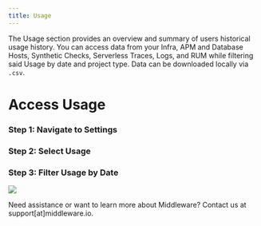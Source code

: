 ```yaml
---
title: Usage
---
```


The Usage section provides an overview and summary of users historical usage history. You can access data from your Infra, APM and Database Hosts, Synthetic Checks, Serverless Traces, Logs, and RUM while filtering said Usage by date and project type. Data can be downloaded locally via `.csv`.

# Access Usage

### Step 1: Navigate to Settings

### Step 2: Select Usage

### Step 3: Filter Usage by Date

![](https://lh4.googleusercontent.com/J4Ojc4FGm40kqSmdTmvS3orwPVbvScPRmjSgzArKXv6kwdwI-WYrWBHW3h21BGduRzCOUR-TT0MvkRana0fCUl52c9raIvgPx5-qxgE3BjnZJETpORYj-YwO0Em4dth_Pgv8wnU92OrjjgnTGBj2EcM)

<Note> Need assistance or want to learn more about Middleware? Contact us at support[at]middleware.io. </Note>